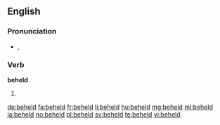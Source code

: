 ==English==

===Pronunciation===
* {{IPA|/bɪˈhɛld/}}, {{X-SAMPA|/bI"hEld/}}

===Verb===
'''beheld'''

# {{past of|behold}}

[[de:beheld]]
[[fa:beheld]]
[[fr:beheld]]
[[li:beheld]]
[[hu:beheld]]
[[mg:beheld]]
[[ml:beheld]]
[[ja:beheld]]
[[no:beheld]]
[[pl:beheld]]
[[sv:beheld]]
[[te:beheld]]
[[vi:beheld]]